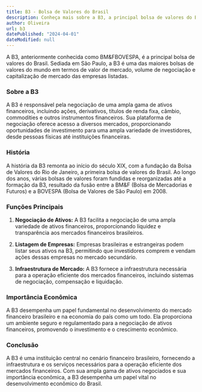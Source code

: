 ```yaml
---
title: B3 - Bolsa de Valores do Brasil
description: Conheça mais sobre a B3, a principal bolsa de valores do Brasil, responsável pela negociação de diversos ativos financeiros.
author: Oliveira
url: b3
datePublished: "2024-04-01"
dateModified: null
---
```


A B3, anteriormente conhecida como BM&FBOVESPA, é a principal bolsa de valores do Brasil. Sediada em São Paulo, a B3 é uma das maiores bolsas de valores do mundo em termos de valor de mercado, volume de negociação e capitalização de mercado das empresas listadas.

### Sobre a B3

A B3 é responsável pela negociação de uma ampla gama de ativos financeiros, incluindo ações, derivativos, títulos de renda fixa, câmbio, commodities e outros instrumentos financeiros. Sua plataforma de negociação oferece acesso a diversos mercados, proporcionando oportunidades de investimento para uma ampla variedade de investidores, desde pessoas físicas até instituições financeiras.

### História

A história da B3 remonta ao início do século XIX, com a fundação da Bolsa de Valores do Rio de Janeiro, a primeira bolsa de valores do Brasil. Ao longo dos anos, várias bolsas de valores foram fundidas e reorganizadas até a formação da B3, resultado da fusão entre a BM&F (Bolsa de Mercadorias e Futuros) e a BOVESPA (Bolsa de Valores de São Paulo) em 2008.

### Funções Principais

1. **Negociação de Ativos:** A B3 facilita a negociação de uma ampla variedade de ativos financeiros, proporcionando liquidez e transparência aos mercados financeiros brasileiros.
   
2. **Listagem de Empresas:** Empresas brasileiras e estrangeiras podem listar seus ativos na B3, permitindo que investidores comprem e vendam ações dessas empresas no mercado secundário.

3. **Infraestrutura de Mercado:** A B3 fornece a infraestrutura necessária para a operação eficiente dos mercados financeiros, incluindo sistemas de negociação, compensação e liquidação.

### Importância Econômica

A B3 desempenha um papel fundamental no desenvolvimento do mercado financeiro brasileiro e na economia do país como um todo. Ela proporciona um ambiente seguro e regulamentado para a negociação de ativos financeiros, promovendo o investimento e o crescimento econômico.

### Conclusão

A B3 é uma instituição central no cenário financeiro brasileiro, fornecendo a infraestrutura e os serviços necessários para a operação eficiente dos mercados financeiros. Com sua ampla gama de ativos negociados e sua importância econômica, a B3 desempenha um papel vital no desenvolvimento econômico do Brasil.
